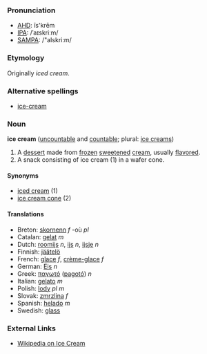 ===Pronunciation===
*[[AHD]]: īs'krēm
*[[IPA]]: /ˈaɪskriːm/
*[[SAMPA]]: /"aIskri:m/

===Etymology===

Originally ''iced cream''.

===Alternative spellings===
*[[ice-cream]]

===Noun===
'''ice cream''' ([[uncountable]] and [[countable]]; plural: [[ice creams]])

# A [[dessert]] made from [[frozen]] [[sweeten]]ed [[cream]], usually [[flavor]]ed.
# A snack consisting of ice cream (1) in a wafer cone.

====Synonyms====
*[[iced cream]] (1)
*[[ice cream cone]] (2)

====Translations====
*Breton: [[skornenn]] ''f'' -où ''pl''
*Catalan: [[gelat]] ''m''
*Dutch: [[roomijs]] ''n'', [[ijs]] ''n'', [[ijsje]] ''n''
*Finnish: [[jäätelö]]
*French: [[glace]] ''f'', [[crème-glace]] ''f''
*German: [[Eis]] ''n''
*Greek: [[παγωτό]] ([[pagotó]]) ''n''
*Italian: [[gelato]] ''m''
*Polish: [[lody]] ''pl m''
*Slovak: [[zmrzlina#Slovak|zmrzlina]] ''f''
*Spanish: [[helado]] ''m''
*Swedish: [[glass]]

===External Links===

*[[wikipedia:en:Ice Cream|Wikipedia on Ice Cream]]